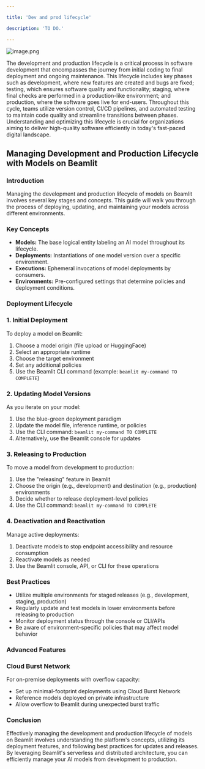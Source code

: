```yaml
---

title: 'Dev and prod lifecycle'

description: 'TO DO.'

---
```


![image.png](Dev-and-prod-lifecycle/image.png)

The development and production lifecycle is a critical process in software development that encompasses the journey from initial coding to final deployment and ongoing maintenance. This lifecycle includes key phases such as development, where new features are created and bugs are fixed; testing, which ensures software quality and functionality; staging, where final checks are performed in a production-like environment; and production, where the software goes live for end-users. Throughout this cycle, teams utilize version control, CI/CD pipelines, and automated testing to maintain code quality and streamline transitions between phases. Understanding and optimizing this lifecycle is crucial for organizations aiming to deliver high-quality software efficiently in today's fast-paced digital landscape.

## Managing Development and Production Lifecycle with Models on Beamlit

### Introduction

Managing the development and production lifecycle of models on Beamlit involves several key stages and concepts. This guide will walk you through the process of deploying, updating, and maintaining your models across different environments.

### Key Concepts

- **Models:** The base logical entity labeling an AI model throughout its lifecycle.
- **Deployments:** Instantiations of one model version over a specific environment.
- **Executions:** Ephemeral invocations of model deployments by consumers.
- **Environments:** Pre-configured settings that determine policies and deployment conditions.

### Deployment Lifecycle

### 1. Initial Deployment

To deploy a model on Beamlit:

1. Choose a model origin (file upload or HuggingFace)
2. Select an appropriate runtime
3. Choose the target environment
4. Set any additional policies
5. Use the Beamlit CLI command (example: `beamlit my-command TO COMPLETE`)

### 2. Updating Model Versions

As you iterate on your model:

1. Use the blue-green deployment paradigm
2. Update the model file, inference runtime, or policies
3. Use the CLI command: `beamlit my-command TO COMPLETE`
4. Alternatively, use the Beamlit console for updates

### 3. Releasing to Production

To move a model from development to production:

1. Use the "releasing" feature in Beamlit
2. Choose the origin (e.g., development) and destination (e.g., production) environments
3. Decide whether to release deployment-level policies
4. Use the CLI command: `beamlit my-command TO COMPLETE`

### 4. Deactivation and Reactivation

Manage active deployments:

1. Deactivate models to stop endpoint accessibility and resource consumption
2. Reactivate models as needed
3. Use the Beamlit console, API, or CLI for these operations

### Best Practices

- Utilize multiple environments for staged releases (e.g., development, staging, production)
- Regularly update and test models in lower environments before releasing to production
- Monitor deployment status through the console or CLI/APIs
- Be aware of environment-specific policies that may affect model behavior

### Advanced Features

### Cloud Burst Network

For on-premise deployments with overflow capacity:

- Set up minimal-footprint deployments using Cloud Burst Network
- Reference models deployed on private infrastructure
- Allow overflow to Beamlit during unexpected burst traffic

### Conclusion

Effectively managing the development and production lifecycle of models on Beamlit involves understanding the platform's concepts, utilizing its deployment features, and following best practices for updates and releases. By leveraging Beamlit's serverless and distributed architecture, you can efficiently manage your AI models from development to production.